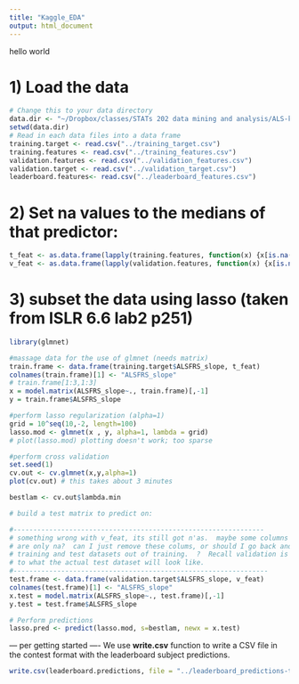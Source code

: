 ```yaml
---
title: "Kaggle_EDA"
output: html_document
---
```


hello world


# 1) Load the data


```r
# Change this to your data directory
data.dir <- "~/Dropbox/classes/STATs 202 data mining and analysis/ALS-kaggle-comp/KaggleComp/"
setwd(data.dir)
# Read in each data files into a data frame
training.target <- read.csv("../training_target.csv")
training.features <- read.csv("../training_features.csv")
validation.features <- read.csv("../validation_features.csv")
validation.target <- read.csv("../validation_target.csv")
leaderboard.features<- read.csv("../leaderboard_features.csv")
```



# 2) Set na values to the medians of that predictor:
```r
t_feat <- as.data.frame(lapply(training.features, function(x) {x[is.na(x)] <- median(x, na.rm=TRUE); x}))
v_feat <- as.data.frame(lapply(validation.features, function(x) {x[is.na(x)] <- median(x, na.rm=TRUE); x}))
```


# 3) subset the data using lasso (taken from ISLR 6.6 lab2 p251)

```r
library(glmnet)
```

```r

#massage data for the use of glmnet (needs matrix)
train.frame <- data.frame(training.target$ALSFRS_slope, t_feat)
colnames(train.frame)[1] <- "ALSFRS_slope"
# train.frame[1:3,1:3]
x = model.matrix(ALSFRS_slope~., train.frame)[,-1]
y = train.frame$ALSFRS_slope

#perform lasso regularization (alpha=1)
grid = 10^seq(10,-2, length=100)
lasso.mod <- glmnet(x , y, alpha=1, lambda = grid)
# plot(lasso.mod) plotting doesn't work; too sparse
```

```r
#perform cross validation
set.seed(1)
cv.out <- cv.glmnet(x,y,alpha=1)
plot(cv.out) # this takes about 3 minutes
```

```r
bestlam <- cv.out$lambda.min

# build a test matrix to predict on:

#---------------------------------------------------------------
# something wrong with v_feat, its still got n'as.  maybe some columns
# are only na?  can I just remove these colums, or should I go back and make
# training and test datasets out of training.  ?  Recall validation is closer 
# to what the actual test dataset will look like.
#----------------------------------------------------------------
test.frame <- data.frame(validation.target$ALSFRS_slope, v_feat)
colnames(test.frame)[1] <- "ALSFRS_slope"
x.test = model.matrix(ALSFRS_slope~., test.frame)[,-1]
y.test = test.frame$ALSFRS_slope

# Perform predictions
lasso.pred <- predict(lasso.mod, s=bestlam, newx = x.test)

```


--- per getting started ----
We use **write.csv** function to write a CSV file in the contest format with the leaderboard subject predictions. 

```r
write.csv(leaderboard.predictions, file = "../leaderboard_predictions-training_mean.csv",row.names=FALSE)
```
